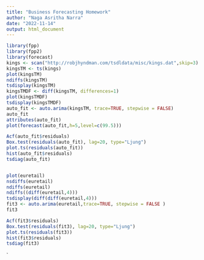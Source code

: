 ```yaml
---
title: "Business Forecasting Homework"
author: "Naga Asritha Narra"
date: "2022-11-14"
output: html_document
---
```


```r
library(fpp)
library(fpp2)
library(forecast)
kings <- scan("http://robjhyndman.com/tsdldata/misc/kings.dat",skip=3)
kingsTM <- ts(kings)
plot(kingsTM)
ndiffs(kingsTM)
tsdisplay(kingsTM)
kingsTMDF <- diff(kingsTM, differences=1)
plot(kingsTMDF)
tsdisplay(kingsTMDF)
auto_fit <- auto.arima(kingsTM, trace=TRUE, stepwise = FALSE)
auto_fit
attributes(auto_fit)
plot(forecast(auto_fit,h=5,level=c(99.5)))

Acf(auto_fit$residuals)
Box.test(residuals(auto_fit), lag=20, type="Ljung")
plot.ts(residuals(auto_fit))
hist(auto_fit$residuals)
tsdiag(auto_fit)


plot(euretail)
nsdiffs(euretail)
ndiffs(euretail)
ndiffs((diff(euretail,4)))
tsdisplay(diff(diff(euretail,4)))
fit3 <- auto.arima(euretail,trace=TRUE, stepwise = FALSE )
fit3

Acf(fit3$residuals)
Box.test(residuals(fit3), lag=20, type="Ljung")
plot.ts(residuals(fit3))
hist(fit3$residuals)
tsdiag(fit3)

```



`
